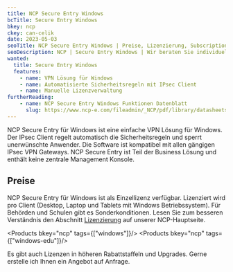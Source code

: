 ```yaml
---
title: NCP Secure Entry Windows
bcTitle: Secure Entry Windows
bkey: ncp
ckey: can-celik
date: 2023-05-03
seoTitle: NCP Secure Entry Windows | Preise, Lizenzierung, Subscriptions
seoDescription: NCP | Secure Entry Windows | Wir beraten Sie individuell zu Fragen bei Lizenzierung und Kosten.
wanted:
  title: Secure Entry Windows
  features:
    - name: VPN Lösung für Windows
    - name: Automatisierte Sicherheitsregeln mit IPsec Client
    - name: Manuelle Lizenzverwaltung
furtherReading:
    - name: NCP Secure Entry Windows Funktionen Datenblatt
      slug: https://www.ncp-e.com/fileadmin/_NCP/pdf/library/datasheets/NCP_DB_Entry_Client_Win32_64.pdf
---
```




<Intro>

NCP Secure Entry für Windows ist eine einfache VPN Lösung für Windows. Der IPsec Client regelt automatisch die Sicherheitsregeln und sperrt unerwünschte Anwender. Die Software ist kompatibel mit allen gängigen IPsec VPN Gateways. NCP Secure Entry ist Teil der Business Lösung und enthält keine zentrale Management Konsole.

</Intro>

<TOC />





## Preise

NCP Secure Entry für Windows ist als Einzellizenz verfügbar. Lizenziert wird pro Client (Desktop, Laptop und Tablets mit Windows Betriebssystem). Für Behörden und Schulen gibt es Sonderkonditionen. Lesen Sie zum besseren Verständnis den Abschnitt [Lizenzierung](/hersteller/ncp/#lizenzierung) auf unserer NCP-Hauptseite.


<Products bkey="ncp" tags={["windows"]}/>
<Products bkey="ncp" tags={["windows-edu"]}/>


<Info>

Es gibt auch Lizenzen in höheren Rabattstaffeln und Upgrades. Gerne erstelle ich Ihnen ein Angebot auf Anfrage.

</Info>
